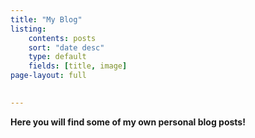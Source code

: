 ```yaml
---
title: "My Blog"
listing: 
    contents: posts
    sort: "date desc"
    type: default
    fields: [title, image]
page-layout: full

    
---
```

**Here you will find some of my own personal blog posts!**